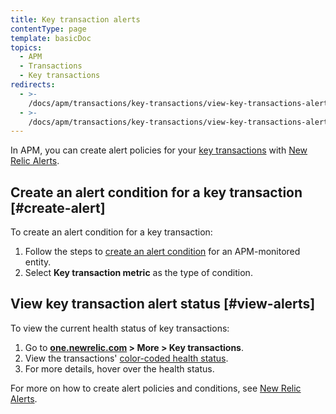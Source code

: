 ```yaml
---
title: Key transaction alerts
contentType: page
template: basicDoc
topics:
  - APM
  - Transactions
  - Key transactions
redirects:
  - >-
    /docs/apm/transactions/key-transactions/view-key-transactions-alert-policies-conditions
  - >-
    /docs/apm/transactions/key-transactions/view-key-transactions-alert-information
---
```


In APM, you can create alert policies for your [key transactions](/docs/apm/transactions/key-transactions/key-transactions-tracking-important-transactions-or-events) with [New Relic Alerts](/docs/alerts).

## Create an alert condition for a key transaction [#create-alert]

To create an alert condition for a key transaction:

1. Follow the steps to [create an alert condition](/docs/alerts/new-relic-alerts/defining-conditions/define-alert-conditions#create-condition) for an APM-monitored entity.
2. Select **Key transaction metric** as the type of condition.

## View key transaction alert status [#view-alerts]

To view the current health status of key transactions:

1. Go to **[one.newrelic.com](https://one.newrelic.com) > More > Key transactions**.
2. View the transactions' [color-coded health status](/docs/alerts/new-relic-alerts/configuring-alert-policies/identify-entities-without-alert-policies).
3. For more details, hover over the health status.

For more on how to create alert policies and conditions, see [New Relic Alerts](/docs/alerts/new-relic-alerts).
